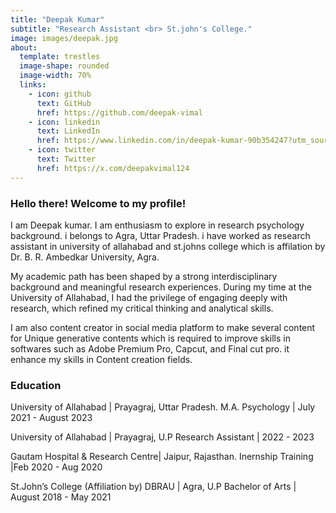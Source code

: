 ```yaml
---
title: "Deepak Kumar"
subtitle: "Research Assistant <br> St.john's College."
image: images/deepak.jpg
about:
  template: trestles
  image-shape: rounded
  image-width: 70%
  links:
    - icon: github
      text: GitHub
      href: https://github.com/deepak-vimal
    - icon: linkedin
      text: LinkedIn
      href: https://www.linkedin.com/in/deepak-kumar-90b354247?utm_source=share&utm_campaign=share_via&utm_content=profile&utm_medium=android_app
    - icon: twitter
      text: Twitter
      href: https://x.com/deepakvimal124
---
```


### Hello there! Welcome to my profile!
I am Deepak kumar. I am enthusiasm to explore in research psychology background. i belongs to Agra, Uttar Pradesh. i have worked as research assistant in university of allahabad and st.johns college which is affilation by Dr. B. R. Ambedkar University, Agra.

My academic path has been shaped by a strong interdisciplinary background and meaningful research experiences. During my time at the University of Allahabad, I had the privilege of engaging deeply with research, which refined my critical thinking and analytical skills. 

I am also content creator in social media platform to make several content for Unique generative contents which is required to improve skills in softwares such as Adobe Premium Pro, Capcut, and Final cut pro. it enhance my skills in Content creation fields. 

### Education
University of Allahabad | Prayagraj, Uttar Pradesh.
M.A. Psychology | July 2021 - August 2023

University of Allahabad | Prayagraj, U.P
Research Assistant | 2022 - 2023

Gautam Hospital & Research Centre| Jaipur, Rajasthan.
Inernship Training |Feb 2020 - Aug 2020

St.John's College (Affiliation by) DBRAU | Agra, U.P
Bachelor of Arts | August 2018 - May 2021


